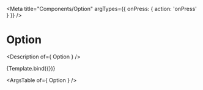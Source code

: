 


<Meta
  title="Components/Option"
  argTypes={{
    onPress: { action: 'onPress' }
  }}
/>

# Option

<Description of={ Option } />


<Canvas>
  <Story
    name="Option"
    args={{
      option: {
        Icon: Icons.Application,
        value: 'application',
        label: 'Engagement Score'
      },
      height: 48,
    }}
  >
    {Template.bind({})}
  </Story>
</Canvas>

<ArgsTable of={ Option } />

